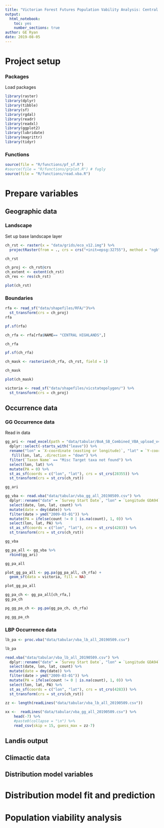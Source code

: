 ```yaml
---
title: "Victorian Forest Futures Population Vability Analysis: Central Highlands"
output: 
  html_notebook: 
    toc: yes
    number_sections: true
author: GE Ryan
date: 2019-08-05
---
```


# Project setup

### Packages
Load packages
```r
library(raster)
library(dplyr)
library(tibble)
library(sf)
library(rgdal)
library(readr)
library(readxl)
library(ggplot2)
library(lubridate)
library(magrittr)
library(tidyr)
```

### Functions
```r
source(file = "R/functions/pf_sf.R")
#source(file = "R/functions/grplot.R") # fugly
source(file = "R/functions/read.vba.R")
```


# Prepare variables

## Geographic data

### Landscape
Set up base landscape layer
```r
ch_rst <- raster(x = "data/grids/eco_v12.img") %>%
  projectRaster(from = ., crs = crs("+init=epsg:32755"), method = "ngb")

ch_rst
```
```r
ch_proj <- ch_rst@crs
ch_extent <- extent(ch_rst)
ch_res <- res(ch_rst)
```


```r
plot(ch_rst)
```

### Boundaries
```r
rfa <- read_sf("data/shapefiles/RFA/")%>%
  st_transform(crs = ch_proj)
rfa
```

```r
pf.sf(rfa)
```


```r
ch_rfa <- rfa[rfa$NAME== "CENTRAL HIGHLANDS",]

ch_rfa
```

```r
pf.sf(ch_rfa)
```


```r
ch_mask <- rasterize(ch_rfa, ch_rst, field = 1)

ch_mask
```

```r
plot(ch_mask)
```

```r
victoria <- read_sf("data/shapefiles/vicstatepolygon/") %>%
  st_transform(crs = ch_proj)
```




## Occurrence data

### GG Occurrence data
Read in data
```r
gg_ari <- read_excel(path = "data/tabular/BoA_SB_Combined_VBA_upload_v4.xls") %>%
  dplyr::select(-starts_with("leave")) %>%
  rename("lon" = `X-coordinate (easting or longitude)`, "lat" = `Y-coordinate (northing or latitude)`) %>%
   fill(lon, lat, .direction = "down") %>%
  filter(`Taxon Name` == "Misc Target taxa not found") %>%
  select(lon, lat) %>%
  mutate(PA = 0) %>%
  st_as_sf(coords = c("lon", "lat"), crs = st_crs(28355)) %>%
  st_transform(crs = st_crs(ch_rst))

gg_ari
```

```r
gg_vba <- read.vba("data/tabular/vba_gg_all_20190509.csv") %>%
  dplyr::rename("date" = `Survey Start Date`, "lon" = `Longitude GDA94`, "lat" = `Latitude GDA94`, "count" = `Total Count`) %>%
  select(date, lon, lat, count) %>%
  mutate(date = dmy(date)) %>%
  filter(date > ymd("2009-03-01")) %>%
  mutate(PA = ifelse(count != 0 | is.na(count), 1, 0)) %>%
  select(lon, lat, PA) %>%
  st_as_sf(coords = c("lon", "lat"), crs = st_crs(4283)) %>%
  st_transform(crs = st_crs(ch_rst))

gg_vba
```
```r
gg_pa_all <- gg_vba %>%
  rbind(gg_ari)

gg_pa_all
```

```r
plot_gg_pa_all <- pg.pa(gg_pa_all, ch_rfa) +
  geom_sf(data = victoria, fill = NA)

plot_gg_pa_all
```

```r
gg_pa_ch <- gg_pa_all[ch_rfa,]
gg_pa_ch
```


```r
pg_gg_pa_ch <- pg.pa(gg_pa_ch, ch_rfa)

pg_gg_pa_ch
```

### LBP Occurrence data
```r
lb_pa <- proc.vba("data/tabular/vba_lb_all_20190509.csv")

lb_pa
```
```r
read.vba("data/tabular/vba_lb_all_20190509.csv") %>%
  dplyr::rename("date" = `Survey Start Date`, "lon" = `Longitude GDA94`, "lat" = `Latitude GDA94`, "count" = `Total Count`) %>%
  select(date, lon, lat, count) %>%
  mutate(date = dmy(date)) %>%
  filter(date > ymd("2009-03-01")) %>%
  mutate(PA = ifelse(count != 0 | is.na(count), 1, 0)) %>%
  select(lon, lat, PA) %>%
  st_as_sf(coords = c("lon", "lat"), crs = st_crs(4283)) %>%
  st_transform(crs = st_crs(ch_rst))

```
```r
zz <- length(readLines("data/tabular/vba_lb_all_20190509.csv"))
  
xx <-  readLines("data/tabular/vba_gg_all_20190509.csv") %>%
    head(-7) %>%
    #paste0(collapse = "\n") %>%
    read_csv(skip = 15, guess_max = zz-7)
```


## Landis output

## Climactic data

## Distribution model variables

# Distribution model fit and prediction

# Population viability analysis